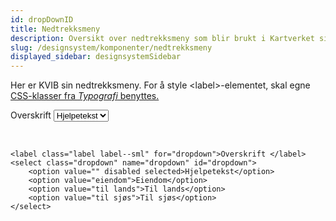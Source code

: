 ```yaml
---
id: dropDownID
title: Nedtrekksmeny
description: Oversikt over nedtrekksmeny som blir brukt i Kartverket sine løsninger.
slug: /designsystem/komponenter/nedtrekksmeny
displayed_sidebar: designsystemSidebar
---
```

Her er KVIB sin nedtrekksmeny.
For å style <label\>-elementet, skal egne [CSS-klasser fra _Typografi_ benyttes.](../designTokens/typography.mdx#label)


<label class="label label--sml" for="dropdown">Overskrift </label>
<select class="dropdown" name="dropdown" id="dropdown">
    <option value="" disabled selected>Hjelpetekst</option>
    <option value="eiendom">Eiendom</option>
    <option value="til lands">Til lands</option>
    <option value="til sjøs">Til sjøs</option>
</select>

<br/>

```markup
<label class="label label--sml" for="dropdown">Overskrift </label>
<select class="dropdown" name="dropdown" id="dropdown">
    <option value="" disabled selected>Hjelpetekst</option>
    <option value="eiendom">Eiendom</option>
    <option value="til lands">Til lands</option>
    <option value="til sjøs">Til sjøs</option>
</select>
```